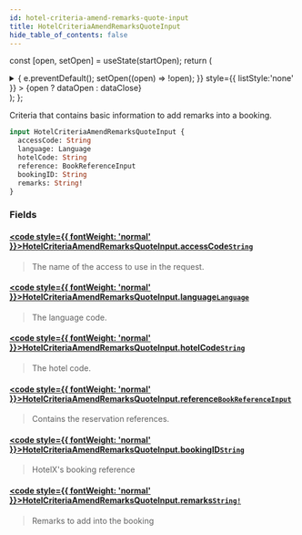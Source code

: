 ```yaml
---
id: hotel-criteria-amend-remarks-quote-input
title: HotelCriteriaAmendRemarksQuoteInput
hide_table_of_contents: false
---
```






const [open, setOpen] = useState(startOpen);
return (
<details {...(open ? { open: true } : {})} className="details" style={{ border:'none', boxShadow:'none', background:'var(--ifm-background-color)' }}>
<summary
onClick={(e) => {
e.preventDefault();
setOpen((open) => !open);
}}
style={{ listStyle:'none' }} >
{open ? dataOpen : dataClose}
</summary>
{open && children}
</details>
);
};

Criteria that contains basic information to add remarks into a booking.

```graphql
input HotelCriteriaAmendRemarksQuoteInput {
  accessCode: String
  language: Language
  hotelCode: String
  reference: BookReferenceInput
  bookingID: String
  remarks: String!
}
```

### Fields

#### [<code style={{ fontWeight: 'normal' }}>HotelCriteriaAmendRemarksQuoteInput.<b>accessCode</b></code>](#)<Bullet />[`String`](/api/scalars/string) <Badge class="badge badge--secondary" text="scalar"/>

> The name of the access to use in the request.

#### [<code style={{ fontWeight: 'normal' }}>HotelCriteriaAmendRemarksQuoteInput.<b>language</b></code>](#)<Bullet />[`Language`](/api/scalars/language) <Badge class="badge badge--secondary" text="scalar"/>

> The language code.

#### [<code style={{ fontWeight: 'normal' }}>HotelCriteriaAmendRemarksQuoteInput.<b>hotelCode</b></code>](#)<Bullet />[`String`](/api/scalars/string) <Badge class="badge badge--secondary" text="scalar"/>

> The hotel code.

#### [<code style={{ fontWeight: 'normal' }}>HotelCriteriaAmendRemarksQuoteInput.<b>reference</b></code>](#)<Bullet />[`BookReferenceInput`](/api/inputs/book-reference-input) <Badge class="badge badge--secondary" text="input"/>

> Contains the reservation references.

#### [<code style={{ fontWeight: 'normal' }}>HotelCriteriaAmendRemarksQuoteInput.<b>bookingID</b></code>](#)<Bullet />[`String`](/api/scalars/string) <Badge class="badge badge--secondary" text="scalar"/>

> HotelX's booking reference

#### [<code style={{ fontWeight: 'normal' }}>HotelCriteriaAmendRemarksQuoteInput.<b>remarks</b></code>](#)<Bullet />[`String!`](/api/scalars/string) <Badge class="badge badge--secondary" text="non-null"/> <Badge class="badge badge--secondary" text="scalar"/>

> Remarks to add into the booking
